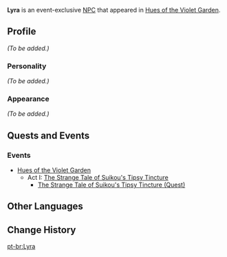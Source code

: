 {{Meta
<!-- Remove this template after adding the missing info -->
|missing_NPC_profile  = yes
}}
{{Character Infobox
|type             = Event NPC
|image            = NPC Lyra.png
|region           = Inazuma
|region2          = Mondstadt
|title            = Bard
}}
'''Lyra''' is an event-exclusive [[NPC]] that appeared in [[Hues of the Violet Garden]].

==Profile==
<!-- detailed story/lore information goes here -->
''(To be added.)''

===Personality===
''(To be added.)''

===Appearance===
''(To be added.)''

==Quests and Events==
===Events===
* [[Hues of the Violet Garden]]
** Act I: [[The Strange Tale of Suikou's Tipsy Tincture]]
*** [[The Strange Tale of Suikou's Tipsy Tincture (Quest)]]

==Other Languages==
{{Other Languages|default_hidden = 1
|en      = Lyra
|zhs     = 莉尔
|zhs_rm  = Lì'ěr
|zht     = 莉爾
|zht_rm  = Lì'ěr
|ja      = リーア
|ja_rm   = Riia
|ko      = 라이라
|ko_rm   = 
|es      = Lyra
|fr      = Lyra
|ru      = Лира
|th      = Lyra
|vi      = Lyra
|de      = Lyra
|id      = Lyra
|pt      = Lyra
}}

==Change History==
{{Change History|2.6}}
<!--
==References==
{{Reflist}}
-->

[[pt-br:Lyra]]